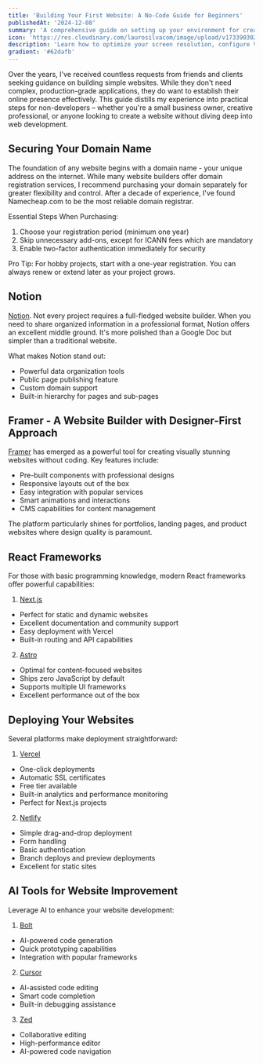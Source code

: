 ```yaml
---
title: 'Building Your First Website: A No-Code Guide for Beginners'
publishedAt: '2024-12-08'
summary: 'A comprehensive guide on setting up your environment for creating professional developer screencasts'
icon: 'https://res.cloudinary.com/laurosilvacom/image/upload/v1733903023/laurosilvacom/lauro/icons/qpnower2i9higxry6xul.png'
description: 'Learn how to optimize your screen resolution, configure VS Code, and set up your recording environment for creating high-quality developer screencasts.'
gradient: '#62dafb'
---
```


Over the years, I've received countless requests from friends and clients seeking guidance on building simple websites. While they don't need complex, production-grade applications, they do want to establish their online presence effectively. This guide distills my experience into practical steps for non-developers – whether you're a small business owner, creative professional, or anyone looking to create a website without diving deep into web development.

## Securing Your Domain Name

The foundation of any website begins with a domain name - your unique address on the internet. While many website builders offer domain registration services, I recommend purchasing your domain separately for greater flexibility and control. After a decade of experience, I've found Namecheap.com to be the most reliable domain registrar.

Essential Steps When Purchasing:

1. Choose your registration period (minimum one year)
2. Skip unnecessary add-ons, except for ICANN fees which are mandatory
3. Enable two-factor authentication immediately for security

Pro Tip: For hobby projects, start with a one-year registration. You can always renew or extend later as your project grows.

## Notion

[Notion](https://www.notion.com). Not every project requires a full-fledged website builder. When you need to share organized information in a professional format, Notion offers an excellent middle ground. It's more polished than a Google Doc but simpler than a traditional website.

What makes Notion stand out:

- Powerful data organization tools
- Public page publishing feature
- Custom domain support
- Built-in hierarchy for pages and sub-pages

## Framer - A Website Builder with Designer-First Approach

[Framer](https://www.framer.com) has emerged as a powerful tool for creating visually stunning websites without coding. Key features include:

- Pre-built components with professional designs
- Responsive layouts out of the box
- Easy integration with popular services
- Smart animations and interactions
- CMS capabilities for content management

The platform particularly shines for portfolios, landing pages, and product websites where design quality is paramount.

## React Frameworks

For those with basic programming knowledge, modern React frameworks offer powerful capabilities:

1. [Next.js](https://nextjs.org)

- Perfect for static and dynamic websites
- Excellent documentation and community support
- Easy deployment with Vercel
- Built-in routing and API capabilities

2. [Astro](https://astro.build)

- Optimal for content-focused websites
- Ships zero JavaScript by default
- Supports multiple UI frameworks
- Excellent performance out of the box

## Deploying Your Websites

Several platforms make deployment straightforward:

1. [Vercel](https://vercel.com)

- One-click deployments
- Automatic SSL certificates
- Free tier available
- Built-in analytics and performance monitoring
- Perfect for Next.js projects

2. [Netlify](https://www.netlify.com)

- Simple drag-and-drop deployment
- Form handling
- Basic authentication
- Branch deploys and preview deployments
- Excellent for static sites

## AI Tools for Website Improvement

Leverage AI to enhance your website development:

1. [Bolt](https://bolt.new)

- AI-powered code generation
- Quick prototyping capabilities
- Integration with popular frameworks

2. [Cursor](https://cursor.sh)

- AI-assisted code editing
- Smart code completion
- Built-in debugging assistance

3. [Zed](https://zed.dev)

- Collaborative editing
- High-performance editor
- AI-powered code navigation
